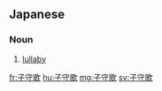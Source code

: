 ==Japanese==
{{ja-kanjitab|こ|もり|うた|yomi=kun}}

===Noun===
{{ja-noun|こもりうた}}

# [[lullaby]]

[[fr:子守歌]]
[[hu:子守歌]]
[[mg:子守歌]]
[[sv:子守歌]]